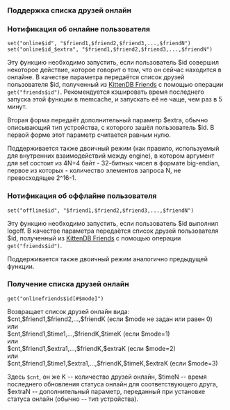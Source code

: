 === Поддержка списка друзей онлайн ===

=== Нотификация об онлайне пользователя ===

<code>set("online$id", "$friend1,$friend2,$friend3,...,$friendN")</code>
<br>
<code>set("online$id_$extra", "$friend1,$friend2,$friend3,...,$friendN")</code>

Эту функцию необходимо запустить, если пользователь $id совершил некоторое действие, которое говорит о том, что он сейчас находится в онлайне. В качестве параметра передаётся список друзей пользователя $id, полученный из [[KittenDB_Friends.wiki|KittenDB Friends]] с помощью операции <code>get("friends$id")</code>. Рекомендуется кэшировать время последнего запуска этой функции в memcache, и запускать её не чаще, чем раз в 5 минут.

Вторая форма передаёт дополнительный параметр $extra, обычно описывающий тип устройства, с которого зашёл пользователь $id. В первой форме этот параметр считается равным нулю.

Поддерживается также двоичный режим (как правило, используемый для внутренних взаимодействий между engine), в котором аргумент для set состоит из 4N+4 байт - 32-битных чисел в формате big-endian, первое из которых - количество элементов запроса N, не превосходящее 2^16-1.

=== Нотификация об оффлайне пользователя ===

<code>set("offline$id", "$friend1,$friend2,$friend3,...,$friendN")</code>

Эту функцию необходимо запустить, если пользователь $id выполнил logoff. В качестве параметра передаётся список друзей пользователя $id, полученный из [[KittenDB_Friends.wiki|KittenDB Friends]] с помощью операции <code>get("friends$id")</code>.

Поддерживается также двоичный режим аналогично предыдущей функции.

=== Получение списка друзей онлайн ===

<code>get("onlinefriends$id[#$mode]")</code>

Возвращает список друзей онлайн вида:
<br>
$cnt,$friend1,$friend2,...,$friendK (если $mode не задан или равен 0)
<br>
или
<br>
$cnt,$friend1,$time1,...,$friendK,$timeK (если $mode=1)
<br>
или
<br>
$cnt,$friend1,$extra1,...,$friendK,$extraK (если $mode=2)
<br>
или
<br>
$cnt,$friend1,$time1,$extra1,...,$friendK,$timeK,$extraK (если $mode=3)

Здесь <code>$cnt</code>, он же K -- количество друзей онлайн, $timeN -- время последнего обновления статуса онлайн для соответствующего друга, $extraN -- дополнительный параметр, переданный при установке статуса онлайн (обычно -- тип устройства). 
